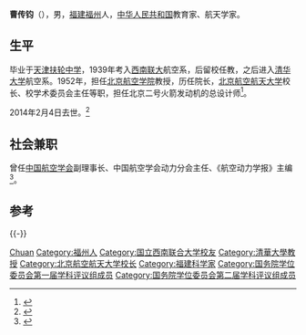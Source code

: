 '''曹传钧'''（{{bd|1922年|3月|2014年|2月4日|catIdx=Cao}}），男，[[福建省|福建]][[福州市|福州]]人，[[中华人民共和国|中华人民共和国]]教育家、航天学家。

== 生平 ==
毕业于[[天津扶轮中学|天津扶轮中学]]，1939年考入[[西南联大|西南联大]]航空系，后留校任教，之后进入[[清华大学|清华大学]]航空系。1952年，担任[[北京航空学院|北京航空学院]]教授，历任院长，[[北京航空航天大学|北京航空航天大学]]校长、校学术委员会主任等职，担任北京二号火箭发动机的总设计师<ref>{{cite news|title=北航原校长、新中国航空航天教育家曹传钧逝世|url=http://edu.qq.com/a/20140207/010920.htm|accessdate=2014-02-11|newspaper=腾讯网|archive-date=2019-11-30|archive-url=https://web.archive.org/web/20191130054551/https://edu.qq.com/a/20140207/010920.htm|dead-url=no}}</ref>。

2014年2月4日去世。<ref>{{cite news|title=沉痛悼念曹传钧先生|url=http://xyh.buaa.edu.cn/news/view?id=89|accessdate=2014-02-11|newspaper=北航校友|archive-url=https://web.archive.org/web/20140223004500/http://xyh.buaa.edu.cn/news/view?id=89|archive-date=2014-02-23|dead-url=yes}}</ref>

== 社会兼职 ==
曾任[[中国航空学会|中国航空学会]]副理事长、中国航空学会动力分会主任、《航空动力学报》主编<ref>{{cite news|title=北航原校長、航空航天教育家曹傳鈞教授去世|url=http://edu.people.com.cn/BIG5/n/2014/0207/c1053-24292436.html|accessdate=2014-02-11|newspaper=人民网|archive-date=2014-02-21|archive-url=https://web.archive.org/web/20140221181710/http://edu.people.com.cn/BIG5/n/2014/0207/c1053-24292436.html|dead-url=no}}</ref>。

== 参考 ==
{{reflist}}

{{-}}
{{start box}}
{{s-edu}}
{{s-before|[[沈元|沈元]]}}
{{s-title|[[北京航空航天大学|北京航空航天大学]]校长|1982年11月－1988年7月}}
{{s-after|[[沈士团|沈士团]]}}
{{end box}}

{{国务院学位委员会第一届学科评议组/工学}}
{{国务院学位委员会第二届学科评议组/工学}}

{{normdaten}}

{{DEFAULTSORT:Cao chuanjun}}
[[Category:曹姓|Chuan]]
[[Category:福州人|Category:福州人]]
[[Category:国立西南联合大学校友|Category:国立西南联合大学校友]]
[[Category:清華大學教授|Category:清華大學教授]]
[[Category:北京航空航天大学校长|Category:北京航空航天大学校长]]
[[Category:福建科学家|Category:福建科学家]]
[[Category:国务院学位委员会第一届学科评议组成员|Category:国务院学位委员会第一届学科评议组成员]]
[[Category:国务院学位委员会第二届学科评议组成员|Category:国务院学位委员会第二届学科评议组成员]]


{{中國人物小作品}}